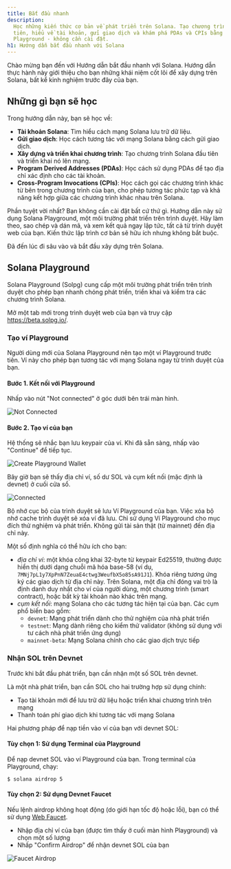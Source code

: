 ```yaml
---
title: Bắt đầu nhanh
description:
  Học những kiến thức cơ bản về phát triển trên Solana. Tạo chương trình đầu
  tiên, hiểu về tài khoản, gửi giao dịch và khám phá PDAs và CPIs bằng Solana
  Playground - không cần cài đặt.
h1: Hướng dẫn bắt đầu nhanh với Solana
---
```


Chào mừng bạn đến với Hướng dẫn bắt đầu nhanh với Solana. Hướng dẫn thực hành
này giới thiệu cho bạn những khái niệm cốt lõi để xây dựng trên Solana, bất kể
kinh nghiệm trước đây của bạn.

## Những gì bạn sẽ học

Trong hướng dẫn này, bạn sẽ học về:

- **Tài khoản Solana**: Tìm hiểu cách mạng Solana lưu trữ dữ liệu.
- **Gửi giao dịch**: Học cách tương tác với mạng Solana bằng cách gửi giao dịch.
- **Xây dựng và triển khai chương trình**: Tạo chương trình Solana đầu tiên và
  triển khai nó lên mạng.
- **Program Derived Addresses (PDAs)**: Học cách sử dụng PDAs để tạo địa chỉ xác
  định cho các tài khoản.
- **Cross-Program Invocations (CPIs)**: Học cách gọi các chương trình khác từ
  bên trong chương trình của bạn, cho phép tương tác phức tạp và khả năng kết
  hợp giữa các chương trình khác nhau trên Solana.

Phần tuyệt vời nhất? Bạn không cần cài đặt bất cứ thứ gì. Hướng dẫn này sử dụng
Solana Playground, một môi trường phát triển trên trình duyệt. Hãy làm theo, sao
chép và dán mã, và xem kết quả ngay lập tức, tất cả từ trình duyệt web của bạn.
Kiến thức lập trình cơ bản sẽ hữu ích nhưng không bắt buộc.

Đã đến lúc đi sâu vào và bắt đầu xây dựng trên Solana.

## Solana Playground

Solana Playground (Solpg) cung cấp một môi trường phát triển trên trình duyệt
cho phép bạn nhanh chóng phát triển, triển khai và kiểm tra các chương trình
Solana.

Mở một tab mới trong trình duyệt web của bạn và truy cập https://beta.solpg.io/.

<Steps>
<Step>

### Tạo ví Playground

Người dùng mới của Solana Playground nên tạo một ví Playground trước tiên. Ví
này cho phép bạn tương tác với mạng Solana ngay từ trình duyệt của bạn.

#### Bước 1. Kết nối với Playground

Nhấp vào nút "Not connected" ở góc dưới bên trái màn hình.

![Not Connected](/assets/docs/intro/quickstart/pg-not-connected.png)

#### Bước 2. Tạo ví của bạn

Hệ thống sẽ nhắc bạn lưu keypair của ví. Khi đã sẵn sàng, nhấp vào "Continue" để
tiếp tục.

![Create Playground Wallet](/assets/docs/intro/quickstart/pg-create-wallet.png)

Bây giờ bạn sẽ thấy địa chỉ ví, số dư SOL và cụm kết nối (mặc định là devnet) ở
cuối cửa sổ.

![Connected](/assets/docs/intro/quickstart/pg-connected.png)

<Callout>
  Bộ nhớ cục bộ của trình duyệt sẽ lưu Ví Playground của bạn. Việc xóa bộ nhớ
  cache trình duyệt sẽ xóa ví đã lưu. Chỉ sử dụng Ví Playground cho mục đích thử
  nghiệm và phát triển. Không gửi tài sản thật (từ mainnet) đến địa chỉ này.
</Callout>

Một số định nghĩa có thể hữu ích cho bạn:

- _địa chỉ ví_: một khóa công khai 32-byte từ keypair Ed25519, thường được hiển
  thị dưới dạng chuỗi mã hóa base-58 (ví dụ,
  `7MNj7pL1y7XpPnN7ZeuaE4ctwg3WeufbX5o85sA91J1`). Khóa riêng tương ứng ký các
  giao dịch từ địa chỉ này. Trên Solana, một địa chỉ đóng vai trò là định danh
  duy nhất cho ví của người dùng, một chương trình (smart contract), hoặc bất kỳ
  tài khoản nào khác trên mạng.
- _cụm kết nối_: mạng Solana cho các tương tác hiện tại của bạn. Các cụm phổ
  biến bao gồm:
  - `devnet`: Mạng phát triển dành cho thử nghiệm của nhà phát triển
  - `testnet`: Mạng dành riêng cho kiểm thử validator (không sử dụng với tư cách
    nhà phát triển ứng dụng)
  - `mainnet-beta`: Mạng Solana chính cho các giao dịch trực tiếp

</Step>
<Step>

### Nhận SOL trên Devnet

Trước khi bắt đầu phát triển, bạn cần nhận một số SOL trên devnet.

Là một nhà phát triển, bạn cần SOL cho hai trường hợp sử dụng chính:

- Tạo tài khoản mới để lưu trữ dữ liệu hoặc triển khai chương trình trên mạng
- Thanh toán phí giao dịch khi tương tác với mạng Solana

Hai phương pháp để nạp tiền vào ví của bạn với devnet SOL:

#### Tùy chọn 1: Sử dụng Terminal của Playground

Để nạp devnet SOL vào ví Playground của bạn. Trong terminal của Playground,
chạy:

```terminal
$ solana airdrop 5
```

#### Tùy chọn 2: Sử dụng Devnet Faucet

Nếu lệnh airdrop không hoạt động (do giới hạn tốc độ hoặc lỗi), bạn có thể sử
dụng [Web Faucet](https://faucet.solana.com/).

- Nhập địa chỉ ví của bạn (được tìm thấy ở cuối màn hình Playground) và chọn một
  số lượng
- Nhấp "Confirm Airdrop" để nhận devnet SOL của bạn

![Faucet Airdrop](/assets/docs/intro/quickstart/faucet-airdrop.gif)

</Step>
</Steps>
